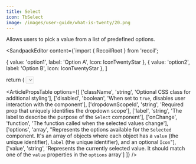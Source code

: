 ```yaml
---
title: Select
icon: TbSelect
image: /images/user-guide/what-is-twenty/20.png
---
```


Allows users to pick a value from a list of predefined options. 

<ArticleTabs label1="Usage" label2="Props">
<ArticleTab>

<SandpackEditor content={`import { RecoilRoot } from 'recoil';


  { value: 'option1', label: 'Option A', Icon: IconTwentyStar },
  { value: 'option2', label: 'Option B', Icon: IconTwentyStar },
]


  return (
    <RecoilRoot>
      <Select
        className
        disabled={false}
        dropdownScopeId="exampleDropdown"
        label="Select an option"
        options={OPTIONS}
        value="option1"
      />
    </RecoilRoot>
  );
};
`} />

</ArticleTab>
<ArticleTab>

<ArticlePropsTable options={[
  ['className', 'string', 'Optional CSS class for additional styling'],
  ['disabled', 'boolean', 'When set to `true`, disables user interaction with the component'],
  ['dropdownScopeId', 'string', 'Required prop that uniquely identifies the dropdown scope'],
  ['label', 'string', 'The label to describe the purpose of the `Select` component'],
  ['onChange', 'function', 'The function called when the selected values change'],
  ['options', 'array', "Represents the options available for the `Selected` component. It's an array of objects where each object has a `value` (the unique identifier), `label` (the unique identifier), and an optional `Icon`"],
  ['value', 'string', 'Represents the currently selected value. It should match one of the `value` properties in the `options` array']
]} />


</ArticleTab>
</ArticleTabs>

<ArticleEditContent></ArticleEditContent>